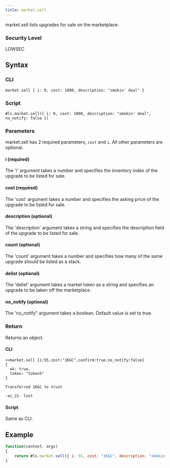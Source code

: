 ```yaml
---
title: market.sell
---
```


market.sell lists upgrades for sale on the marketplace.

### Security Level

LOWSEC

## Syntax

### CLI

```
market.sell { i: 0, cost: 1000, description: "smokin' deal" }
```

### Script

```
#ls.market.sell({ i: 0, cost: 1000, description: "smokin' deal", no_notify: false })
```

### Parameters

market.sell has 2 required parameters, `cost` and `i`. All other parameters are optional.

#### i (required)

The 'i' argument takes a number and specifies the inventory index of the upgrade to be listed for sale.

#### cost (required)

The 'cost' argument takes a number and specifies the asking price of the upgrade to be listed for sale.

#### description (optional)

The 'description' argument takes a string and specifies the description field of the upgrade to be listed for sale.

#### count (optional)

The 'count' argument takes a number and specifies how many of the same upgrade should be listed as a stack.

#### delist (optional)

The 'delist' argument takes a market token as a string and specifies an upgrade to be taken off the marketplace.

#### no_notify (optional)

The 'no_notify" argument takes a boolean. Default value is set to true.

### Return

Returns an object.

#### CLI

```
>>market.sell {i:55,cost:"1KGC",confirm:true,no_notify:false}
{
  ok: true,
  token: "token5"
}

Transferred 1KGC to trust

-ez_21- lost
```

#### Script

Same as CLI.

## Example

```js
function(context, args)
{
	return #ls.market.sell({ i: 55, cost: "1KGC", description: "smokin' deal", confirm: true, no_notify: false })
}
```
